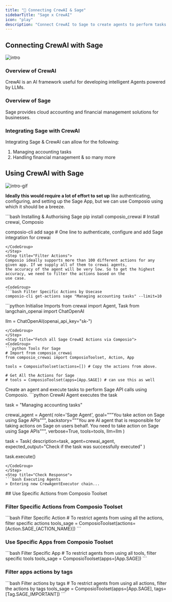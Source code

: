 ```yaml
---
title: "🚀 Connecting CrewAI & Sage"
sidebarTitle: "Sage x CrewAI"
icon: "play"
description: "Connect CrewAI to Sage to create agents to perform tasks using natural language"
---
```


## Connecting CrewAI with Sage
![intro](/media/intro.jpg)

### Overview of CrewAI

CrewAI is an AI framework useful for developing intelligent Agents powered by LLMs.

### Overview of Sage

Sage provides cloud accounting and financial management solutions for businesses.

### Integrating Sage with CrewAI

Integrating Sage & CrewAI can allow for the following:

1. Managing accounting tasks
2. Handling financial management
& so many more

## Using CrewAI with Sage
![intro-gif](/media/intro.gif)
<Steps>
<Step title="Setting Up the Environment">

**Ideally this would require a lot of effort to set up** like authenticating, configuring, and setting up the Sage App, but we can use Composio using which it should be a breeze.

<CodeGroup>
```bash Installing & Authorising Sage
pip install composio_crewai # Install crewai, Composio 

composio-cli add sage # One line to authenticate, configure and add Sage integration for crewai
```
</CodeGroup>
</Step>
<Step title="Filter Actions">
Composio ideally supports more than 100 different actions for any given app. If we supply all of them to crewai agents, 
the accuracy of the agent will be very low. So to get the highest accuracy, we need to filter the actions based on the 
use case.

<CodeGroup>
```bash Filter Specific Actions by Usecase
composio-cli get-actions sage "Managing accounting tasks" --limit=10
```
</CodeGroup>

</Step>
<Step title="Import Base Packages">

<CodeGroup>
```python Initialise Imports
from crewai import Agent, Task
from langchain_openai import ChatOpenAI

llm = ChatOpenAI(openai_api_key="sk-<OPENAI KEY>")
```
</CodeGroup>
</Step>
<Step title="Fetch all Sage CrewAI Actions via Composio">
<CodeGroup>
```python Tools For Sage
# Import from composio_crewai
from composio_crewai import ComposioToolset, Action, App

tools = ComposioToolset(actions=[]) # Copy the actions from above. 

# Get All the Actions for Sage
# tools = ComposioToolset(apps=[App.SAGE]) # can use this as well
```
</CodeGroup>
</Step>
<Step title="Execute the Agent">
Create an agent and execute tasks to perform Sage API calls using Composio. 
<CodeGroup>
```python CrewAI Agent executes the task

task = "Managing accounting tasks"

crewai_agent = Agent(
    role='Sage Agent',
    goal="""You take action on Sage using Sage APIs""",
    backstory="""You are AI agent that is responsible for taking actions on Sage on users behalf. You need to take action on Sage using Sage APIs""",
    verbose=True,
    tools=tools,
    llm=llm
)

task = Task(
    description=task,
    agent=crewai_agent,
    expected_output="Check if the task was successfully executed"
)

task.execute()
```
</CodeGroup>
</Step>
<Step title="Check Response">
```bash Executing Agents
> Entering new CrewAgentExecutor chain...
```
</Step>
</Steps>
## Use Specific Actions from Composio Toolset

### Filter Specific Actions from Composio Toolset

<CodeGroup>
```bash Filter Specific Action
# To restrict agents from using all the actions, filter specific actions
tools_sage = ComposioToolset(actions=[Action.SAGE_{ACTION_NAME}])
```
</CodeGroup>

### Use Specific Apps from Composio Toolset
<CodeGroup>
```bash Filter Specific App
# To restrict agents from using all tools, filter specific tools
tools_sage = ComposioToolset(apps=[App.SAGE])
```
</CodeGroup>

### Filter apps actions by tags 
<CodeGroup>
```bash Filter actions by tags
# To restrict agents from using all actions, filter the actions by tags
tools_sage = ComposioToolset(apps=[App.SAGE], tags=[Tag.SAGE_IMPORTANT])
```
</CodeGroup>